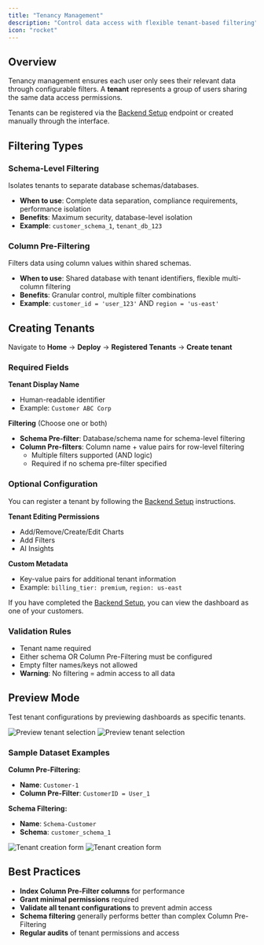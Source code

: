 ```yaml
---
title: "Tenancy Management"
description: "Control data access with flexible tenant-based filtering"
icon: "rocket"
---
```


## Overview

Tenancy management ensures each user only sees their relevant data through configurable filters. A **tenant** represents a group of users sharing the same data access permissions.

Tenants can be registered via the [Backend Setup](/embedded-bi/deploy-dashboards/backend-setup) endpoint or created manually through the interface.

## Filtering Types

### Schema-Level Filtering
Isolates tenants to separate database schemas/databases.
- **When to use**: Complete data separation, compliance requirements, performance isolation
- **Benefits**: Maximum security, database-level isolation
- **Example**: `customer_schema_1`, `tenant_db_123`

### Column Pre-Filtering  
Filters data using column values within shared schemas.
- **When to use**: Shared database with tenant identifiers, flexible multi-column filtering
- **Benefits**: Granular control, multiple filter combinations
- **Example**: `customer_id = 'user_123'` AND `region = 'us-east'`

## Creating Tenants

Navigate to **Home** → **Deploy** → **Registered Tenants** → **Create tenant**

### Required Fields

**Tenant Display Name**
- Human-readable identifier
- Example: `Customer ABC Corp`

**Filtering** (Choose one or both)
- **Schema Pre-filter**: Database/schema name for schema-level filtering
- **Column Pre-filters**: Column name + value pairs for row-level filtering
  - Multiple filters supported (AND logic)
  - Required if no schema pre-filter specified

### Optional Configuration

You can register a tenant by following the [Backend Setup](/embedded-bi/deploy-dashboards/backend-setup) instructions.

**Tenant Editing Permissions**
- Add/Remove/Create/Edit Charts
- Add Filters
- AI Insights

**Custom Metadata**
- Key-value pairs for additional tenant information
- Example: `billing_tier: premium`, `region: us-east`

If you have completed the [Backend Setup](/embedded-bi/deploy-dashboards/backend-setup), you can view the dashboard as one of your customers.

### Validation Rules

- Tenant name required
- Either schema OR Column Pre-Filtering must be configured
- Empty filter names/keys not allowed
- **Warning**: No filtering = admin access to all data

## Preview Mode

Test tenant configurations by previewing dashboards as specific tenants.

<Frame>
  <img className="block dark:hidden" src="/images/build-your-first-dashboard/light/preview-as.png" alt="Preview tenant selection" />
  <img className="hidden dark:block" src="/images/build-your-first-dashboard/dark/preview-as-dark.png" alt="Preview tenant selection" />
</Frame>

### Sample Dataset Examples

**Column Pre-Filtering:**
- **Name**: `Customer-1`
- **Column Pre-Filter**: `CustomerID = User_1`

**Schema Filtering:**
- **Name**: `Schema-Customer`
- **Schema**: `customer_schema_1`

<Frame>
  <img className="block dark:hidden" src="/images/build-your-first-dashboard/light/tenancy-light-register.png" alt="Tenant creation form" />
  <img className="hidden dark:block" src="/images/build-your-first-dashboard/dark/tenancy-dark-register.png" alt="Tenant creation form" />
</Frame>

## Best Practices

- **Index Column Pre-Filter columns** for performance
- **Grant minimal permissions** required
- **Validate all tenant configurations** to prevent admin access
- **Schema filtering** generally performs better than complex Column Pre-Filtering
- **Regular audits** of tenant permissions and access